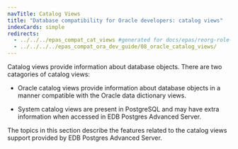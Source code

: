 ```yaml
---
navTitle: Catalog Views
title: "Database compatibility for Oracle developers: catalog views"
indexCards: simple
redirects:
  - ../../../epas_compat_cat_views #generated for docs/epas/reorg-role-use-case-mode
  - ../../../../epas_compat_ora_dev_guide/08_oracle_catalog_views/
---
```


Catalog views provide information about database objects. There are two catagories of catalog views:

- Oracle catalog views provide information about database objects in a manner compatible with the Oracle data dictionary views.

- System catalog views are present in PostgreSQL and may have extra information when accessed in EDB Postgres Advanced Server.

The topics in this section describe the features related to the catalog views support provided by EDB Postgres Advanced Server.